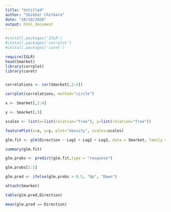 ```yaml
---
title: "Untitled"
author: "Shikhar Chitkara"
date: "10/10/2020"
output: html_document
---
```


```r
#install.packages('ISLR')
#install.packages('corrplot')
#install.packages('caret')

require(ISLR)
head(Smarket)
library(corrplot)
library(caret)


correlations <- cor(Smarket[,2:4])

corrplot(correlations, method="circle")

x <- Smarket[,2:4]

y <- Smarket[,9]

scales <- list(x=list(relation="free"), y=list(relation="free"))

featurePlot(x=x, y=y, plot="density", scales=scales)

glm.fit <- glm(Direction ~ Lag1 + Lag2 + Lag3, data = Smarket, family = binomial)

summary(glm.fit)

glm.probs <- predict(glm.fit,type = "response")

glm.probs[1:5]

glm.pred <- ifelse(glm.probs > 0.5, "Up", "Down")

attach(Smarket)

table(glm.pred,Direction)

mean(glm.pred == Direction)

```

